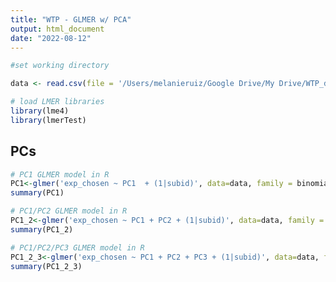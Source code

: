 ```yaml
---
title: "WTP - GLMER w/ PCA"
output: html_document
date: "2022-08-12"
---
```


```r
#set working directory

data <- read.csv(file = '/Users/melanieruiz/Google Drive/My Drive/WTP_data/PCA/WTP_LONG_wPCA.csv')

# load LMER libraries
library(lme4)
library(lmerTest)
```

## PCs
```r
# PC1 GLMER model in R
PC1<-glmer('exp_chosen ~ PC1  + (1|subid)', data=data, family = binomial)
summary(PC1)
```


```r
# PC1/PC2 GLMER model in R
PC1_2<-glmer('exp_chosen ~ PC1 + PC2 + (1|subid)', data=data, family = binomial)
summary(PC1_2)

```


```r
# PC1/PC2/PC3 GLMER model in R
PC1_2_3<-glmer('exp_chosen ~ PC1 + PC2 + PC3 + (1|subid)', data=data, family = binomial)
summary(PC1_2_3)

```

